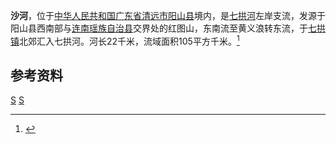 {{Otheruses|沙河|other=同名或類似名的其它條目描述}}
{{Infobox River
  | river_name      = 沙河
  | image_name      =
  | image_size      = 
  | caption         = 
  | origin          = [[广东省|广东省]][[阳山县|阳山县]][[七拱镇|七拱镇]]红图山
  | mouth           = 广东省阳山县七拱镇[[七拱河|七拱河]]
  | basin_countries = 广东省阳山县
  | length          = 22 km
  | elevation       = 
  | mouth_elevation = 
  | discharge       = 
  | watershed       = 105 km<sup>2</sup>
}}
'''沙河'''，位于[[中华人民共和国|中华人民共和国]][[广东省|广东省]][[清远市|清远市]][[阳山县|阳山县]]境内，是[[七拱河|七拱河]]左岸支流，发源于阳山县西南部与[[连南瑶族自治县|连南瑶族自治县]]交界处的红图山，东南流至黄义浪转东流，于[[七拱镇|七拱镇]]北郊汇入七拱河。河长22千米，流域面积105平方千米。<ref name="中国河湖大典">{{cite book zh |author=《[[中国河湖大典|中国河湖大典]]》编纂委员会 |title=《中国河湖大典·珠江卷》 |format=M |edition=1 |location=北京 |publisher=中国水利水电出版社 |date=2013年1月 |pages=244页 |id= ISBN 978-7-5170-0561-2}}</ref>

==参考资料==
{{reflist}}
[[Category:連江水系|S]]
[[Category:广东河流|S]]